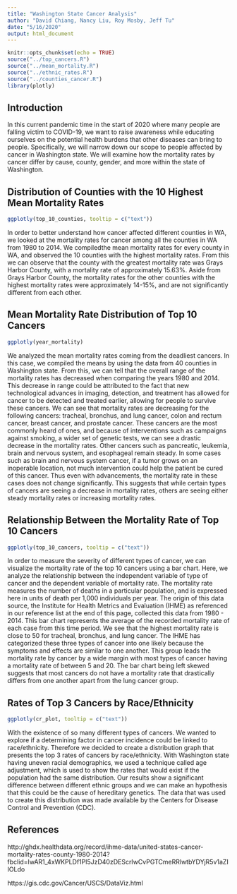 ```yaml
---
title: "Washington State Cancer Analysis"
author: "David Chiang, Nancy Liu, Roy Mosby, Jeff Tu"
date: "5/16/2020"
output: html_document
---
```


```r
knitr::opts_chunk$set(echo = TRUE)
source("../top_cancers.R")
source("../mean_mortality.R")
source("../ethnic_rates.R")
source("../counties_cancer.R")
library(plotly)
```

## Introduction
In this current pandemic time in the start of 2020 where many people are falling
victim to COVID-19, we want to raise awareness while educating ourselves on
the potential health burdens that other diseases can bring to people. Specifically,
we will narrow down our scope to people affected by cancer in Washington state.
We will examine how the mortality rates by cancer differ by cause, county,
gender, and more within the state of Washington.

## Distribution of Counties with the 10 Highest Mean Mortality Rates
```r
ggplotly(top_10_counties, tooltip = c("text"))
```
In order to better understand how cancer affected different counties in WA, we
looked at the mortality rates for cancer among all the counties in WA from 1980 to
2014. We compiledthe mean mortality rates for every county in WA, and observed the 
10 counties with the highest mortality rates. From this we can observe that the 
county with the greatest mortality rate was Grays Harbor County, with a mortality 
rate of approximately 15.63%. Aside from Grays Harbor County, the mortality
rates for the other counties with the highest mortality rates were approximately
14-15%, and are not significantly different from each other. 

## Mean Mortality Rate Distribution of Top 10 Cancers
```r
ggplotly(year_mortality)
```
We analyzed the mean mortality rates coming from the deadliest cancers. In this 
case, we compiled the means by using the data from 40 counties in Washington
state. From this, we can tell that the overall range of the mortality rates has 
decreased when comparing the years 1980 and 2014. This decrease in range could 
be attributed to the fact that new technological advances in imaging, detection,
and treatment has allowed for cancer to be detected and treated earlier, 
allowing for people to survive these cancers. We can see that mortality rates
are decreasing for the following cancers: tracheal, bronchus, and lung cancer,
colon and rectum cancer, breast cancer, and prostate cancer. These cancers are
the most commonly heard of ones, and because of interventions such as campaigns 
against smoking, a wider set of genetic tests, we can see a drastic decrease in 
the mortality rates. Other cancers such as pancreatic, leukemia, brain and 
nervous system, and esophageal remain steady. In some cases such as brain and 
nervous system cancer, if a tumor grows on an inoperable location, not much intervention 
could help the patient be cured of this cancer. Thus even with advancements, the
mortality rate in these cases does not change significantly. This suggests 
that while certain types of cancers are seeing a decrease in mortality rates,
others are seeing either steady mortality rates or increasing mortality rates.

## Relationship Between the Mortality Rate of Top 10 Cancers 
```r
ggplotly(top_10_cancers, tooltip = c("text"))
```
In order to measure the severity of different types of cancer, we can visualize
the mortality rate of the top 10 cancers using a bar chart. Here, we analyze
the relationship between the independent variable of type of cancer and the
dependent variable of mortality rate. The mortality rate measures the number of
deaths in a particular population, and is expressed here in units of death per
1,000 individuals per year. The origin of this data source, the Institute for
Health Metrics and Evaluation (IHME) as referenced in our reference list
at the end of this page, collected this data from 1980 - 2014. This bar chart
represents the average of the recorded mortality rate of each case from this
time period. We see that the highest mortality rate is close to 50 for 
tracheal, bronchus, and lung cancer. The IHME has categorized these three types
of cancer into one likely because the symptoms and effects are similar to one
another. This group leads the mortality rate by cancer by a wide margin with
most types of cancer having a mortality rate of between 5 and 20. The
bar chart being left skewed suggests that most cancers do not have a mortality
rate that drastically differs from one another apart from the lung cancer group.

## Rates of Top 3 Cancers by Race/Ethnicity 
```r
ggplotly(cr_plot, tooltip = c("text"))
```
With the existence of so many different types of cancers. We wanted to explore
if a determining factor in cancer incidence could be linked to race/ethnicity.
Therefore we decided to create a distribution graph that presents the top 3 rates
of cancers by race/ethnicity. With Washington state having uneven racial
demographics, we used a technique called age adjustment, which is used to show
the rates that would exist if the population had the same distribution. Our
results show a significant difference between different ethnic groups and we can
make an hypothesis that this could be the cause of hereditary genetics. The data
that was used to create this distribution was made available by the Centers for
Disease Control and Prevention (CDC).

## References
http://ghdx.healthdata.org/record/ihme-data/united-states-cancer-mortality-rates-county-1980-2014?fbclid=IwAR1_4xWKPLDf1Pl5JzD40zDEScrIwCvPGTCmeRRlwtbYDYjR5v1aZIIOLdo

https://gis.cdc.gov/Cancer/USCS/DataViz.html